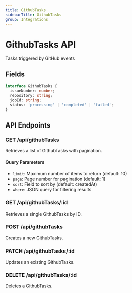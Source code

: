 ```yaml
---
title: GithubTasks
sidebarTitle: GithubTasks
group: Integrations
---
```



# GithubTasks API

Tasks triggered by GitHub events




## Fields

```typescript
interface GithubTasks {
  issueNumber: number;
  repository: string;
  jobId: string;
  status: 'processing' | 'completed' | 'failed';
}
```




## API Endpoints

### GET /api/githubTasks
Retrieves a list of GithubTasks with pagination.

#### Query Parameters
- `limit`: Maximum number of items to return (default: 10)
- `page`: Page number for pagination (default: 1)
- `sort`: Field to sort by (default: createdAt)
- `where`: JSON query for filtering results

### GET /api/githubTasks/:id
Retrieves a single GithubTasks by ID.

### POST /api/githubTasks
Creates a new GithubTasks.

### PATCH /api/githubTasks/:id
Updates an existing GithubTasks.

### DELETE /api/githubTasks/:id
Deletes a GithubTasks.

